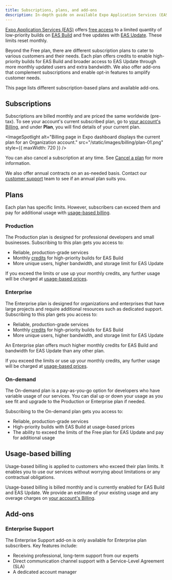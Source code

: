 ```yaml
---
title: Subscriptions, plans, and add-ons
description: In-depth guide on available Expo Application Services (EAS) plans and how they work, usage-based pricing and add-ons.
---
```



[Expo Application Services (EAS)](/eas/) offers [free access](https://expo.dev/eas/fair-use#commercial-usage) to a limited quantity of low-priority builds on [EAS Build](/build/introduction/) and free updates with [EAS Update](/eas-update/introduction/). These limits reset monthly.

Beyond the Free plan, there are different subscription plans to cater to various customers and their needs. Each plan offers credits to enable high-priority builds for EAS Build and broader access to EAS Update through more monthly updated users and extra bandwidth. We also offer add-ons that complement subscriptions and enable opt-in features to amplify customer needs.

This page lists different subscription-based plans and available add-ons.

## Subscriptions

Subscriptions are billed monthly and are priced the same worldwide (pre-tax). To see your account's current subscribed plan, go to [your account's Billing](https://expo.dev/settings/billing), and under **Plan**, you will find details of your current plan.

<ImageSpotlight
  alt="Billing page in Expo dashboard displays the current plan for an Organization account."
  src="/static/images/billing/plan-01.png"
  style={{ maxWidth: 720 }}
/>

You can also cancel a subscription at any time. See [Cancel a plan](/billing/manage/#cancel-a-plan) for more information.

We also offer annual contracts on an as-needed basis. Contact our [customer support](https://expo.dev/contact) team to see if an annual plan suits you.

## Plans

Each plan has specific limits. However, subscribers can exceed them and pay for additional usage with [usage-based billing](/billing/usage-based-pricing/).

<BoxLink
  title="Pricing"
  description="Visit our pricing page to see the list of current prices for each plan."
  href="https://expo.dev/pricing"
  Icon={CreditCard02Icon}
/>

### Production

The Production plan is designed for professional developers and small businesses. Subscribing to this plan gets you access to:

- Reliable, production-grade services
- Monthly [credits](/billing/usage-based-pricing/) for high-priority builds for EAS Build
- More unique users, higher bandwidth, and storage limit for EAS Update

If you exceed the limits or use up your monthly credits, any further usage will be charged at [usage-based prices](/billing/usage-based-pricing/).

### Enterprise

The Enterprise plan is designed for organizations and enterprises that have large projects and require additional resources such as dedicated support. Subscribing to this plan gets you access to:

- Reliable, production-grade services
- Monthly [credits](/billing/usage-based-pricing/) for high-priority builds for EAS Build
- More unique users, higher bandwidth, and storage limit for EAS Update

An Enterprise plan offers much higher monthly credits for EAS Build and bandwidth for EAS Update than any other plan.

If you exceed the limits or use up your monthly credits, any further usage will be charged at [usage-based prices](/billing/usage-based-pricing/).

### On-demand

The On-demand plan is a pay-as-you-go option for developers who have variable usage of our services. You can dial up or down your usage as you see fit and upgrade to the Production or Enterprise plan if needed.

Subscribing to the On-demand plan gets you access to:

- Reliable, production-grade services
- High-priority builds with EAS Build at usage-based prices
- The ability to exceed the limits of the Free plan for EAS Update and pay for additional usage

## Usage-based billing

Usage-based billing is applied to customers who exceed their plan limits. It enables you to use our services without worrying about limitations or any contractual obligations.

Usage-based billing is billed monthly and is currently enabled for EAS Build and EAS Update. We provide an estimate of your existing usage and any overage charges on [your account's Billing](https://expo.dev/settings/billing).

## Add-ons

### Enterprise Support

The Enterprise Support add-on is only available for Enterprise plan subscribers. Key features include:

- Receiving professional, long-term support from our experts
- Direct communication channel support with a Service-Level Agreement (SLA)
- A dedicated account manager

<BoxLink
  title="Enterprise Support features"
  description="See a complete list of features of the Enterprise Support add-on."
  href="https://expo.dev/eas/enterprise-support"
  Icon={CreditCard02Icon}
/>

